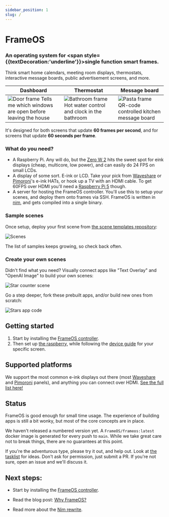 ```yaml
---
sidebar_position: 1
slug: /
---
```


# FrameOS 

### An operating system for <span style={{textDecoration:'underline'}}>single function smart frames</span>. 

Think smart home calendars, meeting room displays, thermostats, interactive message boards, public advertisement screens, and more. 

| Dashboard | Thermostat | Message board |
|---|---|---|
| ![Door frame](./_img/frame-door.jpg) Tells me which windows are open before leaving the house  |  ![Bathroom frame](./_img/frame-bathroom.jpg) Hot water control and clock in the bathroom |![Pasta frame](./_img/phone-pasta.jpg) QR-code controlled kitchen message board |

It's designed for both screens that update **60 frames per second**, and for screens that update **60 seconds per frame**.

### What do you need?

- A Raspberry Pi. Any will do, but the [Zero W 2](https://www.raspberrypi.com/products/raspberry-pi-zero-2-w/) hits the sweet spot for eink displays (cheap, multicore, low power), and can easily do 24 FPS on small LCDs.
- A display of some sort. E-ink or LCD. Take your pick from [Waveshare](https://www.waveshare.com/product/displays/e-paper/epaper-1.htm) or 
[Pimoroni](https://shop.pimoroni.com/collections/displays)'s e-ink HATs, or hook up a TV with an HDMI cable. To get 60FPS over HDMI you'll need a [Raspberry Pi 5](https://www.raspberrypi.com/products/raspberry-pi-5/) though.
- A server for hosting the FrameOS controller. You'll use this to setup your scenes, and deploy them onto frames via SSH. FrameOS is written in [nim](https://nim-lang.org/), and gets compiled into a single binary.

### Sample scenes

Once setup, deploy your first scene from [the scene templates repository](https://repo.frameos.net/):

![Scenes](./_img/scenes-samples.png)

The list of samples keeps growing, so check back often.

### Create your own scenes

Didn't find what you need? 
Visually connect apps like "Text Overlay" and "OpenAI Image" to build your own scenes:

![Star counter scene](./_img/diagram-starcounter.png)

Go a step deeper, fork these prebuilt apps, and/or build new ones from scratch:

![Stars app code](./_img/code-github.png)

## Getting started

1. Start by installing the [FrameOS controller](/installation/controller).
2. Then set up [the raspberry](/installation/raspberry), while following the [device guide](/devices) for your specific screen.


## Supported platforms

We support the most common e-ink displays out there (most [Waveshare](https://www.waveshare.com/product/displays/e-paper/epaper-1.htm) and 
[Pimoroni](https://shop.pimoroni.com/collections/displays) panels), and anything you can connect over HDMI. [See the full list here!](/devices)

## Status

FrameOS is good enough for small time usage. The experience of building apps is still a bit wonky, but most of the core concepts are in place.

We haven't released a numbered version yet. A `FrameOS/frameos:latest` docker image is generated for every push to `main`. While we take great care not to break things, there are no guarantees at this point.

If you're the adventurous type, please try it out, and help out. Look at [the tasklist](https://github.com/FrameOS/frameos/issues/1) for ideas. Don't ask for permission, just submit a PR. If you're not sure, open an issue and we'll discuss it.

## Next steps:

- Start by installing the [FrameOS controller](/installation/controller).

- Read the blog post: [Why FrameOS?](/blog/why-frameos)

- Read more about the [Nim rewrite](/blog/nim-rewrite).
